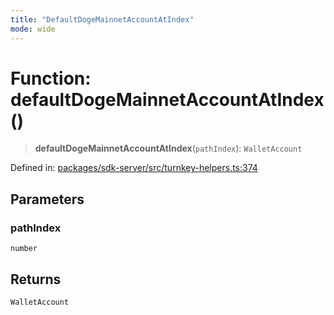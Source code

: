 ```yaml
---
title: "DefaultDogeMainnetAccountAtIndex"
mode: wide
---
```

  
# Function: defaultDogeMainnetAccountAtIndex()

> **defaultDogeMainnetAccountAtIndex**(`pathIndex`): `WalletAccount`

Defined in: [packages/sdk-server/src/turnkey-helpers.ts:374](https://github.com/tkhq/sdk/blob/main/packages/sdk-server/src/turnkey-helpers.ts#L374)

## Parameters

### pathIndex

`number`

## Returns

`WalletAccount`
